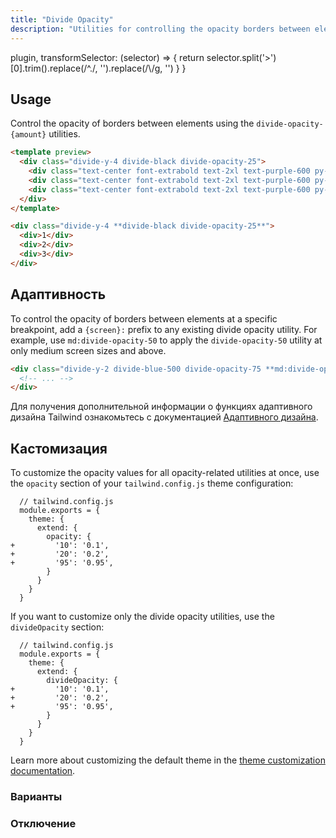 ```yaml
---
title: "Divide Opacity"
description: "Utilities for controlling the opacity borders between elements."
---
```



  plugin,
  transformSelector: (selector) => {
    return selector.split('>')[0].trim().replace(/^\./, '').replace(/\\/g, '')
  }
}

## Usage

Control the opacity of borders between elements using the `divide-opacity-{amount}` utilities.

```html purple
<template preview>
  <div class="divide-y-4 divide-black divide-opacity-25">
    <div class="text-center font-extrabold text-2xl text-purple-600 py-3">1</div>
    <div class="text-center font-extrabold text-2xl text-purple-600 py-3">2</div>
    <div class="text-center font-extrabold text-2xl text-purple-600 py-3">3</div>
  </div>
</template>

<div class="divide-y-4 **divide-black divide-opacity-25**">
  <div>1</div>
  <div>2</div>
  <div>3</div>
</div>
```

## Адаптивность

To control the opacity of borders between elements at a specific breakpoint, add a `{screen}:` prefix to any existing divide opacity utility. For example, use `md:divide-opacity-50` to apply the `divide-opacity-50` utility at only medium screen sizes and above.

```html
<div class="divide-y-2 divide-blue-500 divide-opacity-75 **md:divide-opacity-50**">
  <!-- ... -->
</div>
```

Для получения дополнительной информации о функциях адаптивного дизайна Tailwind ознакомьтесь с документацией [Адаптивного дизайна](/docs/responsive-design).

## Кастомизация

To customize the opacity values for all opacity-related utilities at once, use the `opacity` section of your `tailwind.config.js` theme configuration:

```diff-js
  // tailwind.config.js
  module.exports = {
    theme: {
      extend: {
        opacity: {
+         '10': '0.1',
+         '20': '0.2',
+         '95': '0.95',
        }
      }
    }
  }
```

If you want to customize only the divide opacity utilities, use the `divideOpacity` section:

```diff-js
  // tailwind.config.js
  module.exports = {
    theme: {
      extend: {
        divideOpacity: {
+         '10': '0.1',
+         '20': '0.2',
+         '95': '0.95',
        }
      }
    }
  }
```

Learn more about customizing the default theme in the [theme customization documentation](/docs/theme#customizing-the-default-theme).

### Варианты

<Variants plugin="divideOpacity" />

### Отключение

<Disabling plugin="divideOpacity" />
